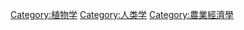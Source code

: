 {{Category main}}
[[Category:植物学|Category:植物学]]
[[Category:人类学|Category:人类学]]
[[Category:農業經濟學|Category:農業經濟學]]